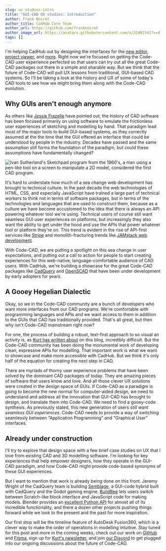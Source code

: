 ```yaml
---
slug: ux-studies-intro
title: "GUI-CAD UX studies: introduction"
author: Frank Noirot
author_title: CadHub Core Team
author_url: https://github.com/franknoirot
author_image_url: https://avatars.githubusercontent.com/u/23481541?v=4
tags: []
---
```




I'm helping CadHub out by designing the interfaces for the [new editor](https://www.figma.com/file/VUh53RdncjZ7NuFYj0RGB9/CadHub?node-id=1114%3A1608), [project viewer](https://www.figma.com/file/VUh53RdncjZ7NuFYj0RGB9/?node-id=1046%3A0), and [more](https://www.figma.com/file/VUh53RdncjZ7NuFYj0RGB9/?node-id=1150%3A1618). Right now we're focused on getting the Code-CAD user experience perfected so that users can try out all the great Code-CAD packages out there in a simple and sharable way. But we think that the future of Code-CAD will pull UX lessons from traditional, GUI-based CAD systems. So I'll be taking a look at the history and UX of some of today's CAD tools to see how we might bring them along with the Code-CAD evolution. 

<!--truncate-->

## Why GUIs aren't enough anymore

As others like [Jessie Frazelle](https://medium.com/embedded-ventures/mechanical-cad-yesterday-today-and-tomorrow-981cef7e06b1) have pointed out, the history of CAD software has been focused primarily on using software to emulate the frictionless user experiences of sketching and modelling by hand. That paradigm lead most of the major tools to build GUI-based systems, as they correctly assumed at the the time that the GUI offered an interface that could be understood by people in the industry. Decades have passed and the same assumption still forms the foundation of the paradigm, but could these assumptions have fundamentally changed?

<Image img={ivanSutherland} alt="Ivan Sutherland's Sketchpad program from the 1960's, a man using a pen-like tool on a screen to manipulate a 2D model, considered the first CAD program." className="mb-8 bg-contain rounded-md overflow-hidden max-w-lg mx-auto" />

It's hard to understate how much of a sea change web development has brought to technical culture. In the past decade the web technologies of HTML, CSS, and especially JavaScript have trained a large part of technical workers to think not in terms of software packages, but in terms of the technologies and languages that are used to construct them, because as a culture we have become accustomed to the idea that there is always an API powering whatever tool we're using. Technical users of course still want seamless GUI user experiences on platforms, but increasingly they also want the ability to get under the hood and use the APIs that power whatever tool or platform they're on. This trend is evident in the rise of API-first services like [Stripe](https://stripe.com) and monolith-fracturing trends like [JAMstack web development](https://jamstack.org).

With Code-CAD, we are putting a spotlight on this sea change in user expectations, and putting out a call to action for people to start creating experiences for this web-native, language-comfortable audience of CAD users. With CadHub, we're building a showcase for the great Code-CAD packages like [CadQuery](https://cadquery.readthedocs.io/en/latest/) and [OpenSCAD](https://openscad.org/) that have been under development by early adopters for years.

## A Gooey Hegelian Dialectic

Okay, so we in the Code-CAD community are a bunch of developers who want more interfaces from our CAD programs. We're comfortable with programming languages and APIs and we want access to them in addition to the GUIs that CAD has traditionally provided. That's all great, but then why isn't Code-CAD mainstream right now?

For one, the process of building a robust, text-first approach to so visual an activity is, as [Kurt has written about](/blog/right-level-of-abstraction) on this blog, incredibly difficult. But the Code-CAD community has been doing the monumental work of developing clean, expressive APIs for modelling. That important work is what we want to showcase and make more accessible with CadHub. But we think it's only half of the equation for creating the next step in CAD.

There are myriads of thorny user experience problems that have been solved by the dominant CAD packages of today. They are amazing pieces of software that users know and love. And all those clever UX solutions were created in the design space of GUIs. If Code-CAD as a paradigm is going to become the new normal for computer-aided design, we need to understand and address all the innovation that GUI-CAD has brought to design, and translate them into Code-CAD. We need to find a gooey-code synthesis. As previously stated, this new generation of users *still want seamless GUI experiences*. Code-CAD needs to provide a way of switching seamlessly between "Application Programming" and "Graphical User" interfaces.

## Already under construction

I'll try to explore that design space with a few brief case studies on UX that I love from existing CAD and 3D modelling software. I'm looking for key experiences that help empower designers, how they operate in the GUI-CAD paradigm, and how Code-CAD might provide code-based synonyms of these GUI experiences.

But I want to mention that work is already being done on this front. Jeremy Wright of the CadQuery team is building [Semblage](https://semblage.7bindustries.com/en/latest/), a GUI-code hybrid built with CadQuery and the Godot gaming engine. [BuildBee](https://makecode.buildbee.com/) lets users switch between Scratch-like block interface and JavaScript code for making models. Blender provides an [excellent Python API](https://docs.blender.org/api/current/index.html) for almost all of its incredible functionality, and there a dozen other projects pushing things forward while we look to the present and the past for more inspiration.

Our first stop will be the timeline feature of AutoDesk Fusion360, which is a clever way to make the order of operations in modelling intuitive. Stay tuned for this post and more in the coming weeks, check out our work on [GitHub](https://github.com/Irev-Dev/cadhub/discussions/404) and [Figma](https://www.figma.com/file/VUh53RdncjZ7NuFYj0RGB9/?node-id=633%3A0), sign up for [Kurt's newsletter](https://kurthutten.com/), and join [our Discord](https://discord.gg/sFYJyEJ6) to get plugged into our ongoing discussions about the future of Code-CAD.